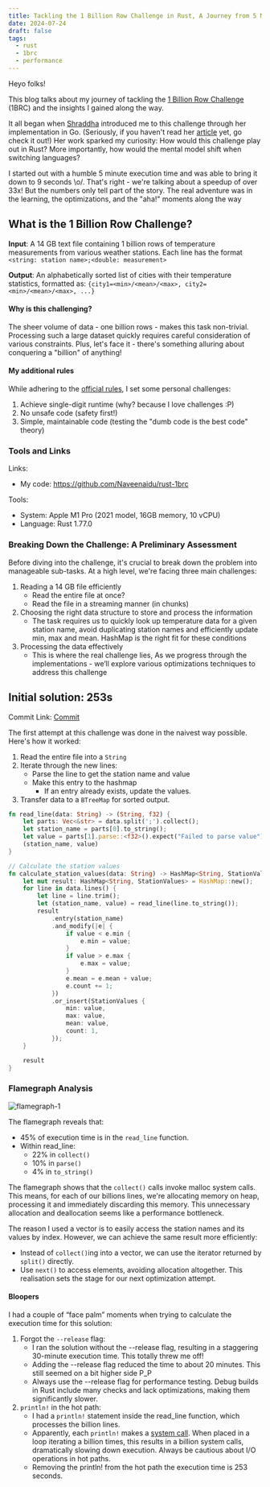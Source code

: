 ```yaml
---
title: Tackling the 1 Billion Row Challenge in Rust, A Journey from 5 Minutes to 9 Seconds
date: 2024-07-24
draft: false
tags:
  - rust
  - 1brc
  - performance
---
```


Heyo folks!

This blog talks about my journey of tackling the [1 Billion Row
Challenge](https://github.com/gunnarmorling/1brc) (1BRC) and the insights I
gained along the way.

It all began when [Shraddha](https://x.com/shraddhaag) introduced me to this
challenge through her implementation in Go. (Seriously, if you haven't read her
[article](https://www.bytesizego.com/blog/one-billion-row-challenge-go) yet, go
check it out!) Her work sparked my curiosity: How would this challenge play out
in Rust? More importantly, how would the mental model shift when switching
languages?

I started out with a humble 5 minute execution time and was able to bring it
down to 9 seconds \o/. That's right - we're talking about a speedup of over 33x!
But the numbers only tell part of the story. The real adventure was in the
learning, the optimizations, and the "aha!" moments along the way

## What is the 1 Billion Row Challenge?

**Input**: A 14 GB text file containing 1 billion rows of temperature
measurements from various weather stations. Each line has the format 
`<string: station name>;<double: measurement>`

**Output**: An alphabetically sorted list of cities with their temperature statistics, formatted as: 
`{city1=<min>/<mean>/<max>, city2=<min>/<mean>/<max>, ...}`

#### Why is this challenging?
The sheer volume of data - one billion rows - makes this task non-trivial.
Processing such a large dataset quickly requires careful consideration of
various constraints. Plus, let's face it - there's something alluring about
conquering a "billion" of anything!

#### My additional rules
While adhering to the [official rules](https://github.com/gunnarmorling/1brc), I set some personal challenges:

1. Achieve single-digit runtime (why? because I love challenges :P)
2. No unsafe code (safety first!)
3. Simple, maintainable code (testing the "dumb code is the best code" theory)

### Tools and Links

Links:
* My code: https://github.com/Naveenaidu/rust-1brc

Tools:
* System: Apple M1 Pro (2021 model, 16GB memory, 10 vCPU)
* Language: Rust 1.77.0

### Breaking Down the Challenge: A Preliminary Assessment

Before diving into the challenge, it's crucial to break down the problem into
manageable sub-tasks. At a high level, we're facing three main challenges:

1. Reading a 14 GB file efficiently
   * Read the entire file at once?
   * Read the file in a streaming manner (in chunks)
2. Choosing the right data structure to store and process the information
   * The task requires us to quickly look up temperature data for a given
     station name, avoid duplicating station names and efficiently update min,
     max and mean. HashMap is the right fit for these conditions
3. Processing the data effectively
    * This is where the real challenge lies, As we progress through the
      implementations - we’ll explore various optimizations techniques to
      address this challenge

## Initial solution: 253s

Commit Link:
[Commit](https://github.com/Naveenaidu/rust-1brc/commit/455609a22e844759779a0a2c152047a8dfe0c981)

The first attempt at this challenge was done in the naivest way possible. Here's how it worked:
1. Read the entire file into a `String`
2. Iterate through the new lines:
    * Parse the line to get the station name and value
    * Make this entry to the hashmap
        * If an entry already exists, update the values. 
3. Transfer data to a `BTreeMap` for sorted output.

```rust
fn read_line(data: String) -> (String, f32) {
    let parts: Vec<&str> = data.split(';').collect();
    let station_name = parts[0].to_string();
    let value = parts[1].parse::<f32>().expect("Failed to parse value");
    (station_name, value)
}

// Calculate the station values
fn calculate_station_values(data: String) -> HashMap<String, StationValues> {
    let mut result: HashMap<String, StationValues> = HashMap::new();
    for line in data.lines() {
        let line = line.trim();
        let (station_name, value) = read_line(line.to_string());
        result
            .entry(station_name)
            .and_modify(|e| {
                if value < e.min {
                    e.min = value;
                }
                if value > e.max {
                    e.max = value;
                }
                e.mean = e.mean + value;
                e.count += 1;
            })
            .or_insert(StationValues {
                min: value,
                max: value,
                mean: value,
                count: 1,
            });
    }

    result
}
```

### Flamegraph Analysis

![flamegraph-1](./flamegraph-1.svg)


The flamegraph reveals that:
* 45% of execution time is in the `read_line` function.
* Within read_line:
    * 22% in `collect()`
    * 10% in `parse()`
    * 4% in `to_string()`


The flamegraph shows that the `collect()` calls invoke malloc system calls. This
means, for each of our billions lines, we're allocating memory on heap,
processing it and immediately discarding this memory. This unnecessary
allocation and deallocation seems like a performance bottleneck.

The reason I used a vector is to easily access the station names and its values
by index. However, we can achieve the same result more efficiently: 
* Instead of `collect()`ing into a vector, we can use the iterator returned by
`split()` directly. 
* Use `next()` to access elements, avoiding allocation altogether. This
realisation sets the stage for our next optimization attempt.

#### Bloopers
I had a couple of “face palm” moments when trying to calculate the execution time for this solution:

1. Forgot the `--release` flag:
    * I ran the solution without the --release flag, resulting in a staggering
      30-minute execution time. This totally threw me off!
    * Adding the --release flag reduced the time to about 20 minutes. This still
      seemed on a bit higher side P_P
    * Always use the --release flag for performance testing. Debug builds in Rust
      include many checks and lack optimizations, making them significantly slower.
2. `println!` in the hot path:
    * I had a `println!` statement inside the read_line function, which
      processes the billion lines.
    * Apparently, each `println!` makes a [system
      call](https://www.reddit.com/r/rust/comments/vvog9m/need_explanation_of_print_behavior/).
      When placed in a loop iterating a billion times, this results in a billion
      system calls, dramatically slowing down execution. Always be cautious
      about I/O operations in hot paths. 
    * Removing the println! from the hot path the execution time is 253 seconds.
